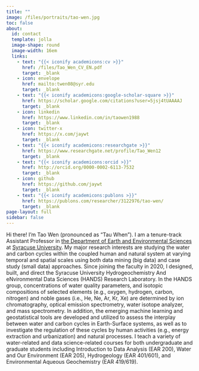 ```yaml
---
title: ""
image: /files/portraits/tao-wen.jpg
toc: false
about: 
  id: contact
  template: jolla
  image-shape: round
  image-width: 16em
  links:
    - text: "{{< iconify academicons:cv >}}"
      href: /files/Tao_Wen_CV_EN.pdf
      target: _blank
    - icon: envelope
      href: mailto:twen08@syr.edu
      target: _blank
    - text: "{{< iconify academicons:google-scholar-square >}}"
      href: https://scholar.google.com/citations?user=5jsj4tUAAAAJ
      target: _blank
    - icon: linkedin
      href: https://www.linkedin.com/in/taowen1988
      target: _blank
    - icon: twitter-x
      href: https://x.com/jaywt
      target: _blank
    - text: "{{< iconify academicons:researchgate >}}"
      href: https://www.researchgate.net/profile/Tao_Wen12
      target: _blank
    - text: "{{< iconify academicons:orcid >}}"
      href: http://orcid.org/0000-0002-6113-7532
      target: _blank
    - icon: github
      href: https://github.com/jaywt
      target: _blank
    - text: "{{< iconify academicons:publons >}}"
      href: https://publons.com/researcher/3122976/tao-wen/
      target: _blank
page-layout: full
sidebar: false
---
```


Hi there! I'm Tao Wen (pronounced as "Tau When"). I am a tenure-track Assistant Professor in [the Department of Earth and Environmental Sciences](http://earthsciences.syr.edu){target="_blank"} at [Syracuse University](https://www.syracuse.edu){target="_blank"}. My major research interests are studying the water and carbon cycles within the coupled human and natural system at varying temporal and spatial scales using both data mining (big data) and case study (small data) approaches. Since joining the faculty in 2020, I designed, built, and direct the Syracuse University Hydrogeochemistry And eNvironmental Data Sciences (HANDS) Research Laboratory. In the HANDS group, concentrations of water quality parameters, and isotopic compositions of selected elements (e.g., oxygen, hydrogen, carbon, nitrogen) and noble gases (i.e., He, Ne, Ar, Kr, Xe) are determined by ion chromatography, optical emission spectrometry, water isotope analyzer, and mass spectrometry. In addition, the emerging machine learning and geostatistical tools are developed and utilized to assess the interplay between water and carbon cycles in Earth-Surface systems, as well as to investigate the regulation of these cycles by human activities (e.g., energy extraction and urbanization) and natural processes. I teach a variety of water-related and data science-related courses for both undergraduate and graduate students including Introduction to Data Analysis (EAR 200), Water and Our Environment (EAR 205), Hydrogeology (EAR 401/601), and Environmental Aqueous Geochemistry (EAR 419/619).



